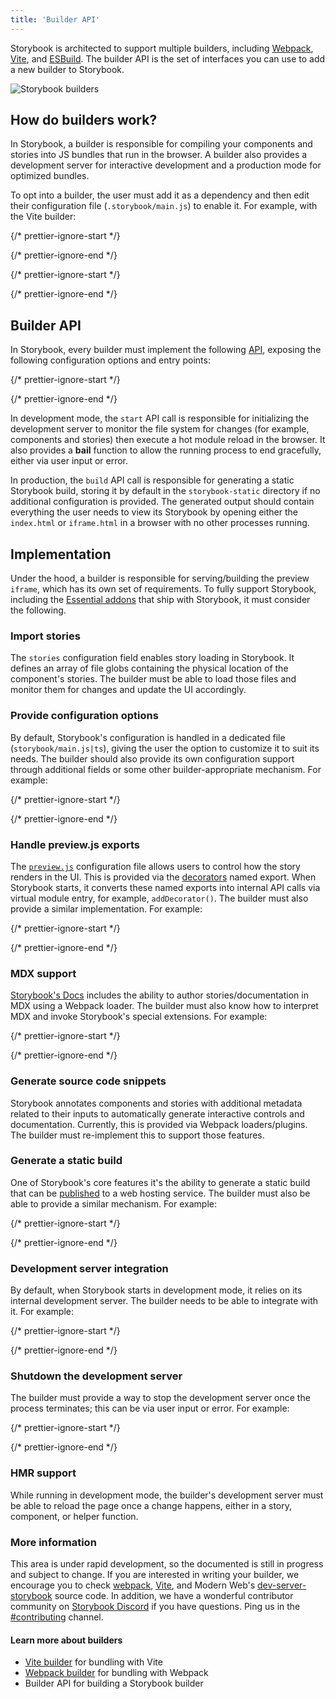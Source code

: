 ```yaml
---
title: 'Builder API'
---
```


Storybook is architected to support multiple builders, including [Webpack](https://webpack.js.org/), [Vite](https://vitejs.dev/), and [ESBuild](https://esbuild.github.io/). The builder API is the set of interfaces you can use to add a new builder to Storybook.

![Storybook builders](./storybook-builders.png)

## How do builders work?

In Storybook, a builder is responsible for compiling your components and stories into JS bundles that run in the browser. A builder also provides a development server for interactive development and a production mode for optimized bundles.

To opt into a builder, the user must add it as a dependency and then edit their configuration file (`.storybook/main.js`) to enable it. For example, with the Vite builder:

{/* prettier-ignore-start */}

<CodeSnippets path="storybook-vite-builder-install.md" />

{/* prettier-ignore-end */}

{/* prettier-ignore-start */}

<CodeSnippets path="storybook-vite-builder-register.md" />

{/* prettier-ignore-end */}

## Builder API

In Storybook, every builder must implement the following [API](https://github.com/storybookjs/storybook/blob/next/lib/core-common/src/types.ts#L170-L189), exposing the following configuration options and entry points:

{/* prettier-ignore-start */}

<CodeSnippets path="storybook-builder-api-interface.md" />

{/* prettier-ignore-end */}

In development mode, the `start` API call is responsible for initializing the development server to monitor the file system for changes (for example, components and stories) then execute a hot module reload in the browser.
It also provides a **bail** function to allow the running process to end gracefully, either via user input or error.

In production, the `build` API call is responsible for generating a static Storybook build, storing it by default in the `storybook-static` directory if no additional configuration is provided. The generated output should contain everything the user needs to view its Storybook by opening either the `index.html` or `iframe.html` in a browser with no other processes running.

## Implementation

Under the hood, a builder is responsible for serving/building the preview `iframe`, which has its own set of requirements. To fully support Storybook, including the [Essential addons](../writing-stories/introduction.mdx) that ship with Storybook, it must consider the following.

### Import stories

The `stories` configuration field enables story loading in Storybook. It defines an array of file globs containing the physical location of the component's stories. The builder must be able to load those files and monitor them for changes and update the UI accordingly.

### Provide configuration options

By default, Storybook's configuration is handled in a dedicated file (`storybook/main.js|ts`), giving the user the option to customize it to suit its needs. The builder should also provide its own configuration support through additional fields or some other builder-appropriate mechanism. For example:

{/* prettier-ignore-start */}

<CodeSnippets path="storybook-builder-api-configuration-options.md" />

{/* prettier-ignore-end */}

### Handle preview.js exports

The [`preview.js`](../configure/overview.mdx#configure-story-rendering) configuration file allows users to control how the story renders in the UI. This is provided via the [decorators](../writing-stories/decorators.mdx) named export. When Storybook starts, it converts these named exports into internal API calls via virtual module entry, for example, `addDecorator()`. The builder must also provide a similar implementation. For example:

{/* prettier-ignore-start */}

<CodeSnippets path="storybook-builder-api-preview-exports.md" />

{/* prettier-ignore-end */}

### MDX support

[Storybook's Docs](../writing-docs/introduction.mdx) includes the ability to author stories/documentation in MDX using a Webpack loader. The builder must also know how to interpret MDX and invoke Storybook's special extensions. For example:

{/* prettier-ignore-start */}

<CodeSnippets path="storybook-builder-api-mdx.md" />

{/* prettier-ignore-end */}

### Generate source code snippets

Storybook annotates components and stories with additional metadata related to their inputs to automatically generate interactive controls and documentation. Currently, this is provided via Webpack loaders/plugins. The builder must re-implement this to support those features.

### Generate a static build

One of Storybook's core features it's the ability to generate a static build that can be [published](../sharing/publish-storybook.mdx) to a web hosting service. The builder must also be able to provide a similar mechanism. For example:

{/* prettier-ignore-start */}

<CodeSnippets path="storybook-builder-api-build-server.md" />

{/* prettier-ignore-end */}

### Development server integration

By default, when Storybook starts in development mode, it relies on its internal development server. The builder needs to be able to integrate with it. For example:

{/* prettier-ignore-start */}

<CodeSnippets path="storybook-builder-api-dev-server.md" />

{/* prettier-ignore-end */}

### Shutdown the development server

The builder must provide a way to stop the development server once the process terminates; this can be via user input or error. For example:

{/* prettier-ignore-start */}

<CodeSnippets path="storybook-builder-api-shutdown-server.md" />

{/* prettier-ignore-end */}

### HMR support

While running in development mode, the builder's development server must be able to reload the page once a change happens, either in a story, component, or helper function.

### More information

This area is under rapid development, so the documented is still in progress and subject to change. If you are interested in writing your builder, we encourage you to check [webpack](https://github.com/storybookjs/storybook/tree/next/lib/builder-webpack4), [Vite](https://github.com/storybookjs/builder-vite), and Modern Web's [dev-server-storybook](https://github.com/modernweb-dev/web/blob/master/packages/dev-server-storybook/src/serve/storybookPlugin.ts) source code. In addition, we have a wonderful contributor community on [Storybook Discord](https://discord.gg/storybook) if you have questions. Ping us in the [#contributing](https://discord.com/channels/486522875931656193/839297503446695956) channel.

#### Learn more about builders

* [Vite builder](./vite.mdx) for bundling with Vite
* [Webpack builder](./webpack.mdx) for bundling with Webpack
* Builder API for building a Storybook builder
